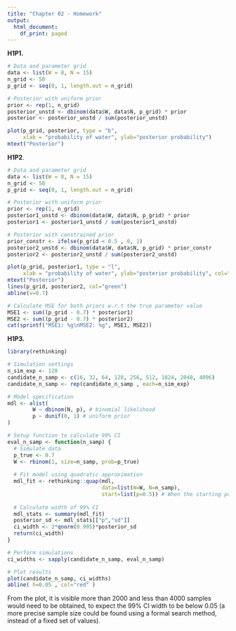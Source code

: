 ```yaml
---
title: "Chapter 02 - Homework"
output:
  html_document:
    df_print: paged
---
```


**H1P1.**

```r
# Data and parameter grid
data <- list(W = 8, N = 15)
n_grid <- 50
p_grid <- seq(0, 1, length.out = n_grid)

# Posterior with uniform prior
prior <- rep(1, n_grid)
posterior_unstd <- dbinom(data$W, data$N, p_grid) * prior
posterior <- posterior_unstd / sum(posterior_unstd)

plot(p_grid, posterior, type = "b",
     xlab = "probability of water", ylab="posterior probability")
mtext("Posterior")

```

**H1P2**.
```r
# Data and parameter grid
data <- list(W = 8, N = 15)
n_grid <- 50
p_grid <- seq(0, 1, length.out = n_grid)

# Posterior with uniform prior
prior <- rep(1, n_grid)
posterior1_unstd <- dbinom(data$W, data$N, p_grid) * prior
posterior1 <- posterior1_unstd / sum(posterior1_unstd)

# Posterior with constrained prior
prior_constr <- ifelse(p_grid < 0.5 , 0, 1)
posterior2_unstd <- dbinom(data$W, data$N, p_grid) * prior_constr
posterior2 <- posterior2_unstd / sum(posterior2_unstd)

plot(p_grid, posterior1, type = "l",
     xlab = "probability of water", ylab="posterior probability", col="red", ylim=c(0, 0.13))
mtext("Posterior")
lines(p_grid, posterior2, col="green")
abline(v=0.7)

# Calculate MSE for both priors w.r.t the true parameter value
MSE1 <- sum((p_grid - 0.7) * posterior1)
MSE2 <- sum((p_grid - 0.7) * posterior2)
cat(sprintf("MSE1: %g\nMSE2: %g", MSE1, MSE2))
```

**H1P3.**
```r
library(rethinking)

# Simulation settings
n_sim_exp <- 128
candidate_n_samp <- c(16, 32, 64, 128, 256, 512, 1024, 2048, 4096)
candidate_n_samp <- rep(candidate_n_samp , each=n_sim_exp)

# Model specification
mdl <- alist(
        W ~ dbinom(N, p), # binomial likelihood
        p ~ dunif(0, 1) # uniform prior
)

# Setup function to calculate 99% CI
eval_n_samp <- function(n_samp) {
  # Simulate data
  p_true <- 0.7
  W <- rbinom(1, size=n_samp, prob=p_true)
  
  # Fit model using quadratic approximation
  mdl_fit <- rethinking::quap(mdl,
                              data=list(W=W, N=n_samp),
                              start=list(p=0.5)) # When the starting point is not set, fitting can fail
  
  # Calculate width of 99% CI
  mdl_stats <- summary(mdl_fit)
  posterior_sd <- mdl_stats[["p","sd"]]
  ci_width <- 2*qnorm(0.995)*posterior_sd
  return(ci_width)
}

# Perform simulations
ci_widths <- sapply(candidate_n_samp, eval_n_samp)

# Plot results
plot(candidate_n_samp, ci_widths)
abline( h=0.05 , col="red" )

```

From the plot, it is visible more than 2000 and less than 4000 samples would need to be obtained, to expect the 99% CI width to be below 0.05 (a more precise sample size could be found using a formal search method, instead of a fixed set of values).
